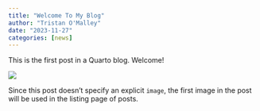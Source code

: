 ```yaml
---
title: "Welcome To My Blog"
author: "Tristan O'Malley"
date: "2023-11-27"
categories: [news]
---
```


This is the first post in a Quarto blog. Welcome!

![](thumbnail.jpg)

Since this post doesn't specify an explicit `image`, the first image in the post will be used in the listing page of posts.
